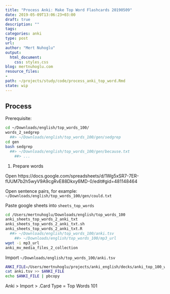 ```yaml
---
title: "Process Anki: Make Top Word Flashcards 20190509"
date: 2019-05-09T13:06:23+03:00 
draft: true
description: ""
tags:
categories: anki
type: post
url:
author: "Mert Nuhoglu"
output:
  html_document:
    css: styles.css
blog: mertnuhoglu.com
resource_files:
- 
path: ~/projects/study/code/process_anki_top_word.Rmd
state: wip
---
```


## Process

Prerequisite:

``` bash
cd ~/Downloads/english/top_words_100/
words_2_sedgrep
  ##> ~/Downloads/english/top_words_100/gen/sedgrep
cd gen
bash sedgrep
  ##> ~/Downloads/english/top_words_100/gen/because.txt
	##> ...
``` 

1. Prepare words 
	 
Open https://docs.google.com/spreadsheets/d/1Wg5xSR7-7ER-fUUM7b2h5wyV9A9cgRvE88Dkxy6MD-0/edit#gid=481148464

Open sentence pairs, for example: `~/Downloads/english/top_words_100/gen/could.txt`

Paste google sheets into `sheets_top_words`

``` bash
cd /Users/mertnuhoglu/Downloads/english/top_words_100
anki_sheets_top_words_2_anki_txt
anki_sheets_top_words_2_anki_txt.sh
anki_sheets_top_words_2_anki_txt.R
  ##> ~/Downloads/english/top_words_100/anki.tsv
	##> ~/Downloads/english/top_words_100/mp3_url
wget -i mp3_url
anki_mv_media_files_2_collection
``` 

Import `~/Downloads/english/top_words_100/anki.tsv`

``` bash
ANKI_FILE=/Users/mertnuhoglu/projects/anki_english/decks/anki_top_100_words.tsv
cat anki.tsv >> $ANKI_FILE
echo $ANKI_FILE | pbcopy
``` 

Anki > Import > .Card Type = Top Words 101
